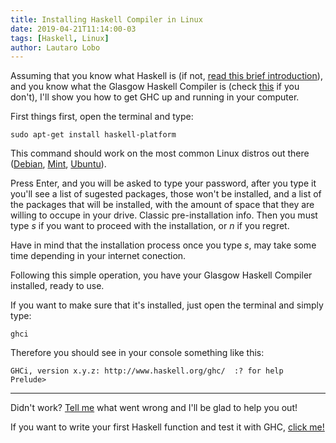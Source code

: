 ```yaml
---
title: Installing Haskell Compiler in Linux 
date: 2019-04-21T11:14:00-03
tags: [Haskell, Linux]
author: Lautaro Lobo
---
```


Assuming that you know what Haskell is (if not, [read this brief introduction](https://lautarolobo.xyz/blog/what-s-haskell/)), and you know what the Glasgow Haskell Compiler is (check [this](https://en.wikipedia.org/wiki/Glasgow_Haskell_Compiler) if you don't), I'll show you how to get GHC up and running in your computer.

First things first, open the terminal and type:

```console
sudo apt-get install haskell-platform
```

This command should work on the most common Linux distros out there ([Debian](https://www.debian.org/index.en.html), [Mint](https://linuxmint.com/), [Ubuntu](https://www.ubuntu.com/)). 

Press Enter, and you will be asked to type your password, after you type it you'll see a list of sugested packages, those won't be installed, and a list of the packages that will be installed, with the amount of space that they are willing to occupe in your drive. Classic pre-installation info. Then you must type _s_ if you want to proceed with the installation, or _n_ if you regret.

Have in mind that the installation process once you type _s_, may take some time depending in your internet conection.

Following this simple operation, you have your Glasgow Haskell Compiler installed, ready to use.

If you want to make sure that it's installed, just open the terminal and simply type:

```console
ghci
```

Therefore you should see in your console something like this:

```console
GHCi, version x.y.z: http://www.haskell.org/ghc/  :? for help
Prelude> 
```
 <hr></hr>

Didn't work? [Tell me](mailto:contact@lautarolobo.xyz) what went wrong and I'll be glad to help you out!

If you want to write your first Haskell function and test it with GHC, [click me!](https://lautarolobo.xyz/blog/first-haskell-function/)

<script type="application/ld+json">
\{
 "@context": "https://schema.org", 
 "@type": "BlogPosting",
 "url": "https://lautarolobo.xyz/blog/installing-ghc-in-linux",
 "mainEntityOfPage": "https://lautarolobo.xyz/blog/installing-ghc-in-linux",
 "headline": "Installing Haskell Compiler in Linux",
 "alternativeHeadline": "How To Install GHC",
 "genre": "Haskell", 
 "keywords": [
  "Programming", 
  "Haskell", 
  "Compiler", 
  "Computer Science" ,
  "Linux"
], 
 "wordcount": "275",
 "datePublished": "2019-04-21",
 "dateCreated": "2019-04-21",
 "dateModified": "2024-06-25",
 "description": "If you want to test Haskell in your own computer like a real developer, you must have GHC, come and find what it is!",
 "isFamilyFriendly": "true",
 "image": "https://imgsafe.org/image/5709e8ceba",
 "publisher": \{
  "@type": "Organization",
  "name": "Lautaro Jordan Lobo Ravarotto",
  "url": "https://lautarolobo.xyz",
  "logo": \{  
   "@type": "ImageObject",
   "author": "Lautaro Jordan Lobo Ravarotto",
   "url": "https://imgsafe.org/image/5709e8ceba.png"
   }
  },
 "author": \{
  "@type": "Person",
  "name": "Lautaro Jordan Lobo Ravarotto",
  "url": "https://lautarolobo.xyz",
  "email": "contact@lautarolobo.xyz",
  "birthDate": "2000-04-12",
  "gender": "male",
  "nationality": "Argentina",
  "alumniOf": \{
   "@type": "CollegeOrUniversity",
   "legalName": "National University of Córdoba",
   "sameAs": "https://en.wikipedia.org/wiki/National_University_of_C%C3%B3rdoba",
   "location": \{
    "@type": "Place",
    "sameAs": "http://unc.edu.ar",
    "name": "National University of Córdoba",
    "address": \{
      "@type": "PostalAddress",
      "streetAddress": "Av. Haya de la Torre s/n",
      "addressCountry": "Argentina",
      "addressLocality": "Córdoba",
      "postalCode": "5000" 
      }
     }
    }
   },
 "creator": \{
  "@type": "Person",
  "name": "Lautaro Jordan Lobo Ravarotto",
  "url": "https://lautarolobo.xyz",
  "email": "contact@lautarolobo.xyz",
  "birthDate": "2000-04-12",
  "gender": "male",
  "nationality": "Argentina",
  "alumniOf": \{
   "@type": "CollegeOrUniversity",
   "legalName": "National University of Córdoba",
   "sameAs": "https://en.wikipedia.org/wiki/National_University_of_C%C3%B3rdoba",
   "location": \{
    "@type": "Place",
    "sameAs": "http://unc.edu.ar",
    "name": "National University of Córdoba",
    "address": \{
      "@type": "PostalAddress",
      "streetAddress": "Av. Haya de la Torre s/n",
      "addressCountry": "Argentina",
      "addressLocality": "Córdoba",
      "postalCode": "5000" 
      }
     }
    }   
   }
  }
 }
},
</script>